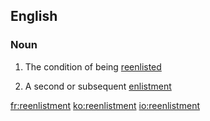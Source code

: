 ==English==

===Noun===
{{en-noun|s|-}}

# {{context|uncountable|lang=en}} The condition of being [[reenlist]]ed
# {{context|countable|lang=en}} A second or subsequent [[enlistment]]

[[fr:reenlistment]]
[[ko:reenlistment]]
[[io:reenlistment]]